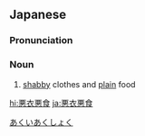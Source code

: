 ==Japanese==
{{ja-kanjitab|あく|い|あく|しょく|yomi=on}}

===Pronunciation===
{{ja-pron|あくいあくしょく|y=on}}

===Noun===
{{ja-noun|あくいあくしょく}}

# [[shabby]] clothes and [[plain]] food

[[Category:Yojijukugo|あくいあくしょく]]

[[hi:悪衣悪食]]
[[ja:悪衣悪食]]
